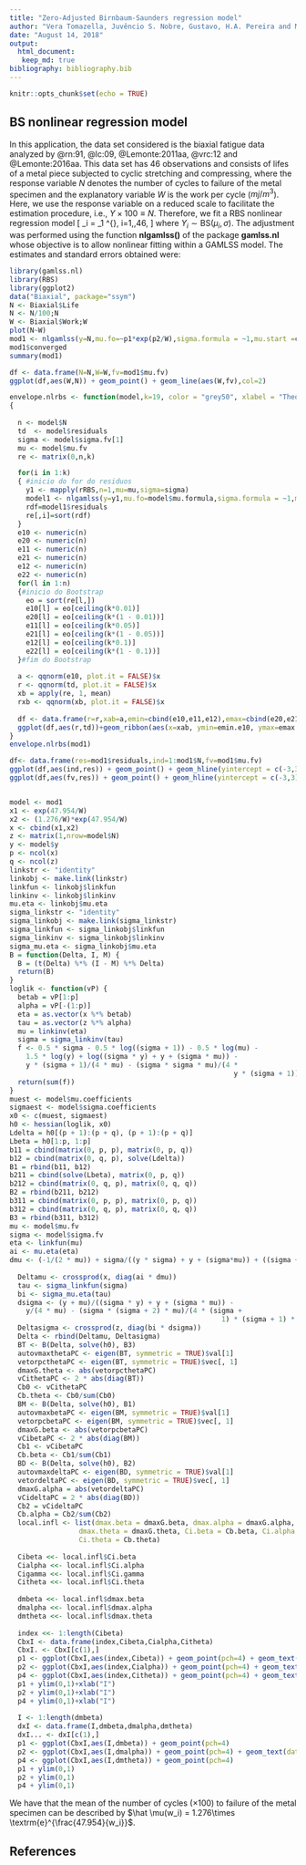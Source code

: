 ---
title: "Zero-Adjusted Birnbaum-Saunders regression model"
author: "Vera Tomazella, Juvêncio S. Nobre, Gustavo, H.A. Pereira and Manoel Santos-Neto"
date: "August 14, 2018"
output:
  html_document:
   keep_md: true
bibliography: bibliography.bib
---

```{r setup, include=FALSE}
knitr::opts_chunk$set(echo = TRUE)
```

## BS nonlinear regression model

In this application, the data set considered is the biaxial fatigue data analyzed by @rn:91, @lc:09, @Lemonte:2011aa, @vrc:12 and @Lemonte:2016aa. This data set has 46 observations and consists of lifes of a metal piece subjected to cyclic stretching and compressing, where the response variable $N$ denotes the number of cycles to failure of the metal specimen and the explanatory variable $W$ is the work per cycle ($mj/m^3$).  Here, we use the response variable on a reduced scale to facilitate the estimation procedure, i.e., $Y \times 100 \equiv N$. Therefore, we fit a RBS nonlinear regression model
\[
\mu_i = \beta_1 \textrm{e}^{\frac{\beta_2}{w_i}}, \quad i=1,\ldots,46,
\]
where $Y_i \sim \text{BS}(\mu_i,\sigma)$. The adjustment was performed using the function **nlgamlss()** of the package **gamlss.nl** whose objective  is to allow nonlinear fitting within a GAMLSS model. The estimates and standard errors obtained were:


```{r}
library(gamlss.nl)
library(RBS)
library(ggplot2)
data("Biaxial", package="ssym")
N <- Biaxial$Life
N <- N/100;N
W <- Biaxial$Work;W
plot(N~W)
mod1 <- nlgamlss(y=N,mu.fo=~p1*exp(p2/W),sigma.formula = ~1,mu.start =c(1,40),sigma.start =1,family = RBS(mu.link = "identity",sigma.link = "identity"))
mod1$converged
summary(mod1)

df <- data.frame(N=N,W=W,fv=mod1$mu.fv)
ggplot(df,aes(W,N)) + geom_point() + geom_line(aes(W,fv),col=2)

envelope.nlrbs <- function(model,k=19, color = "grey50", xlabel = "Theorical Quantile",ylabel = "Empirical Quantile",font="serif")
{
 
  n <- model$N
  td  <- model$residuals
  sigma <- model$sigma.fv[1]
  mu <- model$mu.fv
  re <- matrix(0,n,k)

  for(i in 1:k)
  { #inicio do for do residuos
    y1 <- mapply(rRBS,n=1,mu=mu,sigma=sigma)
    model1 <- nlgamlss(y=y1,mu.fo=model$mu.formula,sigma.formula = ~1,mu.start =c(1.276,40.954),sigma.start =9.817,family = RBS(mu.link = "identity",sigma.link = "identity"))
    rdf=model1$residuals
    re[,i]=sort(rdf)
  }
  e10 <- numeric(n)
  e20 <- numeric(n)
  e11 <- numeric(n)
  e21 <- numeric(n)
  e12 <- numeric(n)
  e22 <- numeric(n)
  for(l in 1:n)
  {#inicio do Bootstrap
    eo = sort(re[l,])
    e10[l] = eo[ceiling(k*0.01)]
    e20[l] = eo[ceiling(k*(1 - 0.01))]
    e11[l] = eo[ceiling(k*0.05)]
    e21[l] = eo[ceiling(k*(1 - 0.05))]
    e12[l] = eo[ceiling(k*0.1)]
    e22[l] = eo[ceiling(k*(1 - 0.1))]
  }#fim do Bootstrap
  
  a <- qqnorm(e10, plot.it = FALSE)$x
  r <- qqnorm(td, plot.it = FALSE)$x
  xb = apply(re, 1, mean)
  rxb <- qqnorm(xb, plot.it = FALSE)$x
  
  df <- data.frame(r=r,xab=a,emin=cbind(e10,e11,e12),emax=cbind(e20,e21,e22),xb=xb,td=td,rxb=rxb)
  ggplot(df,aes(r,td))+geom_ribbon(aes(x=xab, ymin=emin.e10, ymax=emax.e20),fill=color,alpha=0.5)  + geom_ribbon(aes(x=xab, ymin=emin.e11, ymax=emax.e21),fill=color,alpha=0.5) + geom_ribbon(aes(x=xab, ymin=emin.e12, ymax=emax.e22),fill=color,alpha=0.5) +scale_fill_gradient(low = "grey25", high = "grey75")+ geom_point() + geom_line(aes(rxb,xb),lty=2)+xlab(xlabel)+ylab(ylabel)+theme(text=element_text(size=14,family=font)) 
}
envelope.nlrbs(mod1)

df<- data.frame(res=mod1$residuals,ind=1:mod1$N,fv=mod1$mu.fv)
ggplot(df,aes(ind,res)) + geom_point() + geom_hline(yintercept = c(-3,3),lty=2)
ggplot(df,aes(fv,res)) + geom_point() + geom_hline(yintercept = c(-3,3),lty=2)


model <- mod1
x1 <- exp(47.954/W)
x2 <- (1.276/W)*exp(47.954/W)
x <- cbind(x1,x2)
z <- matrix(1,nrow=model$N)
y <- model$y
p <- ncol(x)
q <- ncol(z)
linkstr <- "identity"
linkobj <- make.link(linkstr)
linkfun <- linkobj$linkfun
linkinv <- linkobj$linkinv
mu.eta <- linkobj$mu.eta
sigma_linkstr <- "identity"
sigma_linkobj <- make.link(sigma_linkstr)
sigma_linkfun <- sigma_linkobj$linkfun
sigma_linkinv <- sigma_linkobj$linkinv
sigma_mu.eta <- sigma_linkobj$mu.eta
B = function(Delta, I, M) {
  B = (t(Delta) %*% (I - M) %*% Delta)
  return(B)
}
loglik <- function(vP) {
  betab = vP[1:p]
  alpha = vP[-(1:p)]
  eta = as.vector(x %*% betab)
  tau = as.vector(z %*% alpha)
  mu = linkinv(eta)
  sigma = sigma_linkinv(tau)
  f <- 0.5 * sigma - 0.5 * log((sigma + 1)) - 0.5 * log(mu) - 
    1.5 * log(y) + log((sigma * y) + y + (sigma * mu)) - 
    y * (sigma + 1)/(4 * mu) - (sigma * sigma * mu)/(4 * 
                                                       y * (sigma + 1)) - 0.5 * log(16 * pi)
  return(sum(f))
}
muest <- model$mu.coefficients
sigmaest <- model$sigma.coefficients
x0 <- c(muest, sigmaest)
h0 <- hessian(loglik, x0)
Ldelta = h0[(p + 1):(p + q), (p + 1):(p + q)]
Lbeta = h0[1:p, 1:p]
b11 = cbind(matrix(0, p, p), matrix(0, p, q))
b12 = cbind(matrix(0, q, p), solve(Ldelta))
B1 = rbind(b11, b12)
b211 = cbind(solve(Lbeta), matrix(0, p, q))
b212 = cbind(matrix(0, q, p), matrix(0, q, q))
B2 = rbind(b211, b212)
b311 = cbind(matrix(0, p, p), matrix(0, p, q))
b312 = cbind(matrix(0, q, p), matrix(0, q, q))
B3 = rbind(b311, b312)
mu <- model$mu.fv
sigma <- model$sigma.fv
eta <- linkfun(mu)
ai <- mu.eta(eta)
dmu <- (-1/(2 * mu)) + sigma/((y * sigma) + y + (sigma*mu)) + ((sigma + 1) * y)/(4 * (mu^2)) - (sigma^2)/(4 * 
                                                                                                          y * (sigma + 1))
  Deltamu <- crossprod(x, diag(ai * dmu))
  tau <- sigma_linkfun(sigma)
  bi <- sigma_mu.eta(tau)
  dsigma <- (y + mu)/((sigma * y) + y + (sigma * mu)) - 
    y/(4 * mu) - (sigma * (sigma + 2) * mu)/(4 * (sigma + 
                                                    1) * (sigma + 1) * y) + sigma/(2 * (sigma + 1))
  Deltasigma <- crossprod(z, diag(bi * dsigma))
  Delta <- rbind(Deltamu, Deltasigma)
  BT <- B(Delta, solve(h0), B3)
  autovmaxthetaPC <- eigen(BT, symmetric = TRUE)$val[1]
  vetorpcthetaPC <- eigen(BT, symmetric = TRUE)$vec[, 1]
  dmaxG.theta <- abs(vetorpcthetaPC)
  vCithetaPC <- 2 * abs(diag(BT))
  Cb0 <- vCithetaPC
  Cb.theta <- Cb0/sum(Cb0)
  BM <- B(Delta, solve(h0), B1)
  autovmaxbetaPC <- eigen(BM, symmetric = TRUE)$val[1]
  vetorpcbetaPC <- eigen(BM, symmetric = TRUE)$vec[, 1]
  dmaxG.beta <- abs(vetorpcbetaPC)
  vCibetaPC <- 2 * abs(diag(BM))
  Cb1 <- vCibetaPC
  Cb.beta <- Cb1/sum(Cb1)
  BD <- B(Delta, solve(h0), B2)
  autovmaxdeltaPC <- eigen(BD, symmetric = TRUE)$val[1]
  vetordeltaPC <- eigen(BD, symmetric = TRUE)$vec[, 1]
  dmaxG.alpha = abs(vetordeltaPC)
  vCideltaPC = 2 * abs(diag(BD))
  Cb2 = vCideltaPC
  Cb.alpha = Cb2/sum(Cb2)
  local.infl <- list(dmax.beta = dmaxG.beta, dmax.alpha = dmaxG.alpha, 
                 dmax.theta = dmaxG.theta, Ci.beta = Cb.beta, Ci.alpha = Cb.alpha, 
                 Ci.theta = Cb.theta)
 
  Cibeta <<- local.infl$Ci.beta
  Cialpha <<- local.infl$Ci.alpha
  Cigamma <<- local.infl$Ci.gamma
  Citheta <<- local.infl$Ci.theta
  
  dmbeta <<- local.infl$dmax.beta
  dmalpha <<- local.infl$dmax.alpha
  dmtheta <<- local.infl$dmax.theta 
  
  index <<- 1:length(Cibeta)
  CbxI <- data.frame(index,Cibeta,Cialpha,Citheta)
  CbxI. <- CbxI[c(1),]
  p1 <- ggplot(CbxI,aes(index,Cibeta)) + geom_point(pch=4) + geom_text(data=CbxI.,aes(index,Cibeta,label=index),hjust=2) 
  p2 <- ggplot(CbxI,aes(index,Cialpha)) + geom_point(pch=4) + geom_text(data=CbxI.,aes(index,Cialpha,label=index),hjust=2)
  p4 <- ggplot(CbxI,aes(index,Citheta)) + geom_point(pch=4) + geom_text(data=CbxI.,aes(index,Citheta,label=index),hjust=2)
  p1 + ylim(0,1)+xlab("I")
  p2 + ylim(0,1)+xlab("I")
  p4 + ylim(0,1)+xlab("I")
  
  I <- 1:length(dmbeta)
  dxI <- data.frame(I,dmbeta,dmalpha,dmtheta)
  dxI... <- dxI[c(1),]
  p1 <- ggplot(CbxI,aes(I,dmbeta)) + geom_point(pch=4) 
  p2 <- ggplot(CbxI,aes(I,dmalpha)) + geom_point(pch=4) + geom_text(data=dxI...,aes(I,dmalpha,label=I),hjust=2)
  p4 <- ggplot(CbxI,aes(I,dmtheta)) + geom_point(pch=4) 
  p1 + ylim(0,1)
  p2 + ylim(0,1)
  p4 + ylim(0,1)
```

We have that the mean of the number of cycles ($\times 100$) to failure of the metal specimen can be described by $\hat \mu(w_i) = 1.276\times \textrm{e}^{\frac{47.954}{w_i}}$.

## References